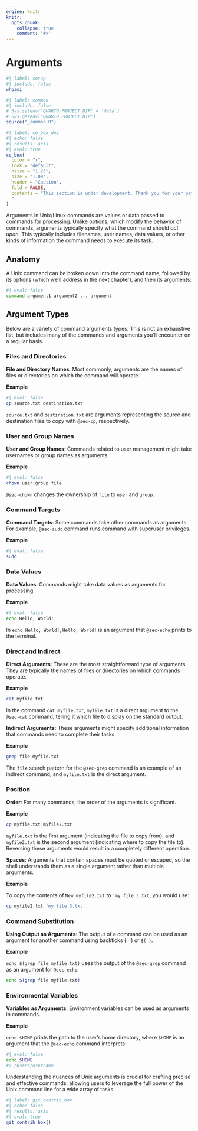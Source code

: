 ```yaml
---
engine: knitr
knitr:
  opts_chunk: 
    collapse: true
    comment: '#>'
---
```


# Arguments {#sec-args}

```bash
#| label: setup
#| include: false
whoami
```

```r
#| label: common
#| include: false
# Sys.setenv('QUARTO_PROJECT_DIR' = 'data')
# Sys.getenv('QUARTO_PROJECT_DIR')
source("_common.R")
```

```r
#| label: co_box_dev
#| echo: false
#| results: asis
#| eval: true
co_box(
  color = "r",
  look = "default", 
  hsize = "1.25", 
  size = "1.00", 
  header = "Caution", 
  fold = FALSE,
  contents = "This section is under development. Thank you for your patience.
  "
)
```

Arguments in Unix/Linux commands are values or data passed to commands for processing. Unlike options, which modify the behavior of commands, arguments typically specify what the command should *act upon*. This typically includes filenames, user names, data values, or other kinds of information the command needs to execute its task.
 
## Anatomy

A Unix command can be broken down into the command name, followed by its options (which we'll address in the next chapter), and then its arguments:

```bash
#| eval: false
command argument1 argument2 ... argument
```

## Argument Types 

Below are a variety of command arguments types. This is not an exhaustive list, but includes many of the commands and arguments you'll encounter on a regular basis.


### Files and Directories

**File and Directory Names**: Most commonly, arguments are the names of files or directories on which the command will operate.

**Example**

```bash
#| eval: false
cp source.txt destination.txt
```

`source.txt` and `destination.txt` are arguments representing the source and destination files to copy with <code>@sec-cp</code>, respectively.

### User and Group Names

**User and Group Names**: Commands related to user management might take usernames or group names as arguments.

**Example**

```bash
#| eval: false
chown user:group file
```

<code>@sec-chown</code> changes the ownership of `file` to `user` and `group`.

### Command Targets

**Command Targets**: Some commands take other commands as arguments. For example, <code>@sec-sudo</code> command runs command with superuser privileges.

**Example**

```bash
#| eval: false
sudo
```

### Data Values

**Data Values**: Commands might take data values as arguments for processing. 

**Example**

```bash
#| eval: false
echo Hello, World!
```

In `echo Hello, World!`, `Hello, World!` is an argument that <code>@sec-echo</code> prints to the terminal.

### Direct and Indirect 

**Direct Arguments**: These are the most straightforward type of arguments. They are typically the names of files or directories on which commands operate. 

**Example** 

```bash
cat myfile.txt
```


In the command `cat myfile.txt`, `myfile.txt` is a direct argument to the <code>@sec-cat</code> command, telling it which file to display on the standard output.

**Indirect Arguments**: These arguments might specify additional information that commands need to complete their tasks.

**Example** 

```bash
grep file myfile.txt
```

The `file` search pattern for the <code>@sec-grep</code> command is an example of an indirect command, and `myfile.txt` is the direct argument.

### Position

**Order**: For many commands, the order of the arguments is significant. 

**Example** 

```bash
cp myfile.txt myfile2.txt
```

`myfile.txt` is the first argument (indicating the file to copy from), and `myfile2.txt` is the second argument (indicating where to copy the file to). Reversing these arguments would result in a completely different operation.

**Spaces**: Arguments that contain spaces must be quoted or escaped, so the shell understands them as a single argument rather than multiple arguments. 

**Example** 

To copy the contents of `New myfile2.txt` to `'my file 3.txt`, you would use:

```bash
cp myfile2.txt 'my file 3.txt'
```

### Command Substitution

**Using Output as Arguments**: The output of a command can be used as an argument for another command using backticks (\` \`) or `$( )`. 

**Example** 

`echo $(grep file myfile.txt)` uses the output of the <code>@sec-grep</code> command as an argument for <code>@sec-echo</code>:

```bash
echo $(grep file myfile.txt)
```

### Environmental Variables

**Variables as Arguments**: Environment variables can be used as arguments in commands. 

**Example** 

`echo $HOME` prints the path to the user's home directory, where `$HOME` is an argument that the <code>@sec-echo</code> command interprets:

```bash
#| eval: false
echo $HOME
#> /Users/username
```


Understanding the nuances of Unix arguments is crucial for crafting precise and effective commands, allowing users to leverage the full power of the Unix command line for a wide array of tasks.

```r
#| label: git_contrib_box
#| echo: false
#| results: asis
#| eval: true
git_contrib_box()
```

